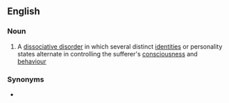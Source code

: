 ==English==

===Noun===
{{en-noun|multiple personalities}}

# A [[dissociative disorder]] in which several distinct [[identity|identities]] or personality states alternate in controlling the sufferer's [[consciousness]] and [[behaviour]]

===Synonyms===
* {{l|en|dissociative identity disorder}}